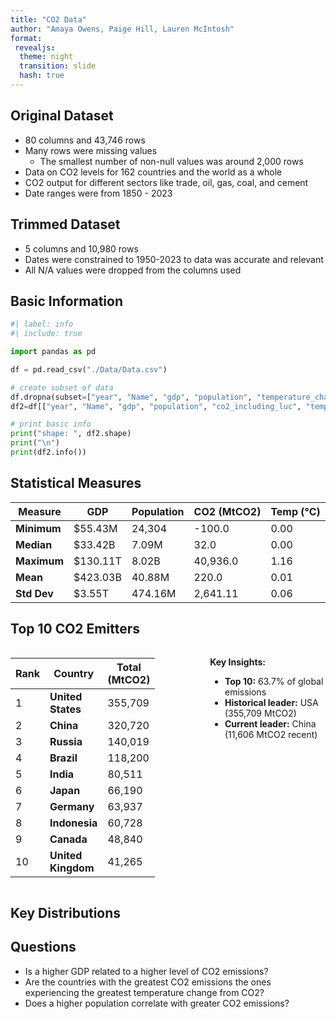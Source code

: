 ```yaml
---
title: "CO2 Data"
author: "Amaya Owens, Paige Hill, Lauren McIntosh"
format: 
 revealjs:
  theme: night
  transition: slide
  hash: true
---
```


## Original Dataset
* 80 columns and 43,746 rows
* Many rows were missing values
	- The smallest number of non-null values was around 2,000 rows
* Data on CO2 levels for 162 countries and the world as a whole
* CO2 output for different sectors like trade, oil, gas, coal, and cement 
* Date ranges were from 1850 - 2023

## Trimmed Dataset
* 5 columns and 10,980 rows
* Dates were constrained to 1950-2023 to data was accurate and relevant
* All N/A values were dropped from the columns used


## Basic Information
```python
#| label: info
#| include: true

import pandas as pd

df = pd.read_csv("./Data/Data.csv")

# create subset of data
df.dropna(subset=["year", "Name", "gdp", "population", "temperature_change_from_co2", "co2_including_luc"],inplace=True)
df2=df[["year", "Name", "gdp", "population", "co2_including_luc", "temperature_change_from_co2"]].query("year > 1950")

# print basic info
print("shape: ", df2.shape)
print("\n")
print(df2.info())

```

## Statistical Measures 
| Measure | GDP | Population |CO2 (MtCO2) | Temp (°C) |
|---------|-----|------------|------------|-----------|
| **Minimum** | $55.43M | 24,304 | -100.0 | 0.00 |
| **Median** | $33.42B | 7.09M | 32.0 | 0.00 |
| **Maximum** | $130.11T | 8.02B | 40,936.0 | 1.16 |
| **Mean** | $423.03B | 40.88M | 220.0 | 0.01 |
| **Std Dev** | $3.55T | 474.16M | 2,641.11 | 0.06 |

## Top 10 CO2 Emitters {.smaller}
:::: {.columns}
::: {.column width="50%"}

| Rank | Country | Total (MtCO2) | % Global |
|------|---------|---------------|----------|
| 1 | **United States** | 355,709 | 17.5% |
| 2 | **China** | 320,720 | 15.8% |
| 3 | **Russia** | 140,019 | 6.9% |
| 4 | **Brazil** | 118,200 | 5.8% |
| 5 | **India** | 80,511 | 4.0% |
| 6 | **Japan** | 66,190 | 3.3% |
| 7 | **Germany** | 63,937 | 3.1% |
| 8 | **Indonesia** | 60,728 | 3.0% |
| 9 | **Canada** | 48,840 | 2.4% |
| 10 | **United Kingdom** | 41,265 | 2.0% |

:::
:::{.column width="10%"}
:::

::: {.column width="40%" .smaller}
**Key Insights:**

* **Top 10:** 63.7% of global emissions
* **Historical leader:** USA (355,709 MtCO2)
* **Current leader:** China (11,606 MtCO2 recent)

:::
::::

## Key Distributions

## Questions
* Is a higher GDP related to a higher level of CO2 emissions?
* Are the countries with the greatest CO2 emissions the ones experiencing the greatest temperature change from CO2?
* Does a higher population correlate with greater CO2 emissions?